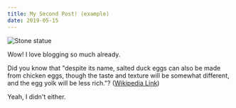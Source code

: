 ```yaml
---
title: My Second Post! (example)
date: 2019-05-15
---
```


![Stone statue](../assets/stone-statue.jpg)

Wow! I love blogging so much already.

Did you know that "despite its name, salted duck eggs can also be made from chicken eggs, though the taste and texture will be somewhat different, and the egg yolk will be less rich."? ([Wikipedia Link](http://en.wikipedia.org/wiki/Salted_duck_egg))

Yeah, I didn't either.
